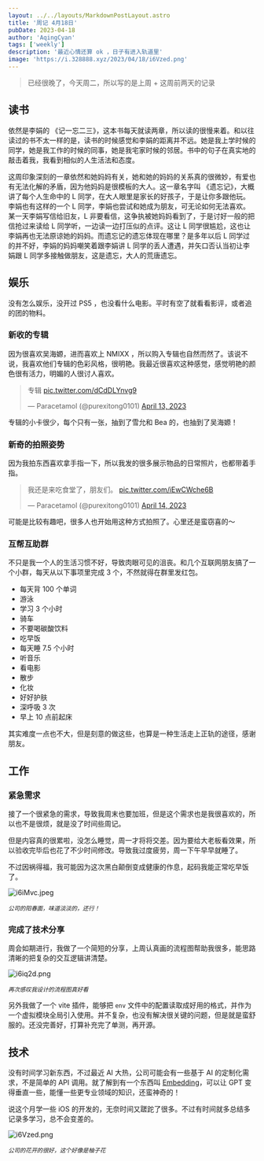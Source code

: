 ```yaml
---
layout: ../../layouts/MarkdownPostLayout.astro
title: '周记 4月18日'
pubDate: 2023-04-18
author: 'AqingCyan'
tags: ['weekly']
description: '最近心情还算 ok ，日子有进入轨道里'
image: 'https://i.328888.xyz/2023/04/18/i6Vzed.png'
---
```


> 已经很晚了，今天周二，所以写的是上周 + 这周前两天的记录

## 读书

依然是李娟的 《记一忘二三》，这本书每天就读两章，所以读的很慢来着。和以往读过的书不太一样的是，读书的时候感觉和李娟的距离并不远。她是我上学时候的同学，她是我工作的时候的同事，她是我宅家时候的邻居。书中的句子在真实地的敲击着我，我看到相似的人生活法和态度。

这周印象深刻的一章依然和她妈妈有关，她和她的妈妈的关系真的很微妙，有爱也有无法化解的矛盾，因为他妈妈是很模板的大人。这一章名字叫 《遗忘记》，大概讲了每个人生命中的 L 同学，在大人眼里是家长的好孩子，于是让你多跟他玩。李娟也有这样的一个 L 同学，李娟也尝试和她成为朋友，可无论如何无法喜欢。某一天李娟写信给旧友，L 非要看信，这争执被她妈妈看到了，于是讨好一般的把信抢过来读给 L 同学听，一边读一边打压似的点评。这让 L 同学很尴尬，这也让李娟再也无法原谅她的妈妈。而遗忘记的遗忘体现在哪里？是多年以后 L 同学过的并不好，李娟的妈妈嘲笑着跟李娟讲 L 同学的丢人遭遇，并矢口否认当初让李娟跟 L 同学多接触做朋友，这是遗忘，大人的荒唐遗忘。

## 娱乐

没有怎么娱乐，没开过 PS5 ，也没看什么电影。平时有空了就看看影评，或者追的团的物料。

### 新收的专辑

因为很喜欢吴海嫄，进而喜欢上 NMIXX ，所以购入专辑也自然而然了。该说不说，我喜欢他们专辑的色彩风格，很明艳。我最近很喜欢这种感觉，感觉明艳的颜色很有活力，明媚的人很讨人喜欢。

<blockquote class="twitter-tweet">
  <p lang="zh" dir="ltr">
    专辑 <a href="https://t.co/dCdDLYnvg9">pic.twitter.com/dCdDLYnvg9</a>
  </p>
  &mdash; Paracetamol (@purexitong0101) <a href="https://twitter.com/purexitong0101/status/1646556728329396226?ref_src=twsrc%5Etfw">April 13, 2023</a>
</blockquote>

专辑的小卡很少，每个只有一张，抽到了雪允和 Bea 的，也抽到了吴海嫄！

### 新奇的拍照姿势

因为我拍东西喜欢拿手指一下，所以我发的很多展示物品的日常照片，也都带着手指。

<blockquote class="twitter-tweet">
  <p lang="zh" dir="ltr">
    我还是来吃食堂了，朋友们。 <a href="https://t.co/iEwCWche6B">pic.twitter.com/iEwCWche6B</a>
  </p>
  &mdash; Paracetamol (@purexitong0101) <a href="https://twitter.com/purexitong0101/status/1646831746472615936?ref_src=twsrc%5Etfw">April 14, 2023</a>
</blockquote>

可能是比较有趣吧，很多人也开始用这种方式拍照了。心里还是蛮窃喜的～

### 互帮互助群

不只是我一个人的生活习惯不好，导致肉眼可见的沮丧。和几个互联网朋友搞了一个小群，每天从以下事项里完成 3 个，不然就得在群里发红包。

- 每天背 100 个单词
- 游泳
- 学习 3 个小时
- 骑车
- 不要喝碳酸饮料
- 吃早饭
- 每天睡 7.5 个小时
- 听音乐
- 看电影
- 散步
- 化妆
- 好好护肤
- 深呼吸 3 次
- 早上 10 点前起床

其实难度一点也不大，但是刻意的做这些，也算是一种生活走上正轨的途径，感谢朋友。

## 工作

### 紧急需求

接了一个很紧急的需求，导致我周末也要加班，但是这个需求也是我很喜欢的，所以也不是很烦，就是没了时间些周记。

但是内容真的很累啦，没怎么睡觉，周一才将将交差。因为要给大老板看效果，所以验收完毕后也花了不少时间修改。导致我过度疲劳，周一下午早早就睡了。

不过因祸得福，我可能因为这次黑白颠倒变成健康的作息，起码我能正常吃早饭了。

![i6iMvc.jpeg](https://i.328888.xyz/2023/04/18/i6iMvc.jpeg)

<sup>_公司的阳春面，味道淡淡的，还行！_</sup>

### 完成了技术分享

周会如期进行，我做了一个简短的分享，上周认真画的流程图帮助我很多，能思路清晰的把复杂的交互逻辑讲清楚。

![i6iq2d.png](https://i.328888.xyz/2023/04/18/i6iq2d.png)

<sup>_再次感叹我设计的流程图真好看_</sup>

另外我做了一个 vite 插件，能够把 `env` 文件中的配置读取成好用的格式，并作为一个虚拟模块全局引入使用。并不复杂，也没有解决很关键的问题，但是就是蛮舒服的。还没完善好，打算补充完了单测，再开源。

## 技术

没有时间学习新东西，不过最近 AI 大热，公司可能会有一些基于 AI 的定制化需求，不是简单的 API 调用。就了解到有一个东西叫 [Embedding](https://en.wikipedia.org/wiki/Embedding)，可以让 GPT 变得垂直一些，能懂一些更专业领域的知识，还蛮神奇的！

说这个月学一些 iOS 的开发的，无奈时间又蹉跎了很多。不过有时间就多总结多记录多学习，总不会变差的。

![i6Vzed.png](https://i.328888.xyz/2023/04/18/i6Vzed.png)

<sup>_公司的花开的很好，这个好像是柚子花_</sup>
